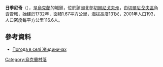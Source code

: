 {{coord|51|21|2|N|30|52|6|E|scale:100000|display=title}}

'''日季尼奇'''（{{lang-uk|Жидиничі}}），是[[烏克蘭|烏克蘭]]的城鎮，位於該國北部[[切爾尼戈夫州|切爾尼戈夫州]]，由[[切爾尼戈夫區|切爾尼戈夫區]]負責管轄，始建於1732年，面積1.67平方公里，海拔高度131米，2001年人口193，人口密度每平方公里116.6人。

==參考資料==
* [http://weather.in.ua/ua/chernigovskaja/28013 Погода в селі Жидиничах] {{Wayback|url=http://weather.in.ua/ua/chernigovskaja/28013 |date=20111220122920 }}

{{Ukraine-geo-stub}}
[[Category:烏克蘭村落|Category:烏克蘭村落]]
